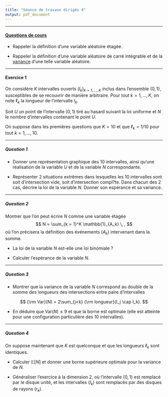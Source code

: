 ```yaml
---
title: "Séance de travaux dirigés 4"
output: pdf_document
---
```


** **

#### [Questions de cours](http://francoio.github.io/html/CM3.html) 

* Rappeler la définition d'une variable aléatoire étagée.

* Rappeler la définition d'une variable aléatoire de carré intégrable et de la [variance](https://fr.wikipedia.org/wiki/Variance_(statistiques_et_probabilit%C3%A9s)) d'une telle variable aléatoire.

** **

#### Exercice 1

On considère $K$ intervalles ouverts $(I_k)_{k=1,\dots,K}$ inclus dans l'ensemble $(0,1)$, susceptibles de  se recouvrir de manière arbitraire. Pour tout $k=1,\dots,K$, on note $\ell_k$ la longueur de l'intervalle $I_k$. 

Soit $U$ un point de l'intervalle $(0,1)$ tiré au hasard suivant la loi uniforme et $N$ le nombre d'intervalles contenant le point $U$.

On suppose dans les premières questions que $K=10$ et que $\ell_k = 1/10$  pour tout $k=1,\dots,10$.

** **

##### Question 1

* Donner une représentation graphique des $10$ intervalles, ainsi qu'une réalisation de la variable $U$ et de la variable $N$ correspondante. 

* Représenter 2 situations extrêmes dans lesquelles les 10 intervalles sont soit d'intersection vide, soit d'intersection compl?te. Dans chacun des 2 cas, décrire la loi de la variable $N$. Donner son espérance et sa variance.

** **

##### Question 2

Montrer que l'on peut écrire $N$ comme une variable étagée 
$$
N = \sum_{k = 1}^K \mathbb{1}_{A_k} \, , 
$$ 
où l'on précisera la définition des événements $(A_k)$ intervenant dans la somme. 

* La loi de la variable $N$ est-elle une loi binomiale ? 

* Calculer l'espérance de la variable $N$.

** **

##### Question 3

* Montrer que la variance de la variable $N$ correspond au double de la somme des longueurs des intersections entre paire d'intervalles

$$
{\rm Var}(N) = 2\sum_{j<k} {\rm longueur}(I_j \cap I_k). 
$$

* En déduire que Var$(N) \leq 9$ et que la borne est optimale (elle est atteinte pour une configuration particulière des 10 intervalles).

** **

##### Question 4

On suppose maintenant que $K$ est quelconque et que les longueurs $\ell_k$ sont identiques.

* Calculer $\mathbb{E}[N]$ et donner une borne supérieure optimale pour la variance de $N$.

* Généraliser l'exercice à la dimension 2, où l'intervalle $(0,1)$ est remplacé par le disque unité, et les intervalles $(I_k)$ sont remplacés par des disques de rayons $(r_k)$.
